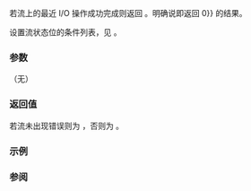 {{cpp/io/basic_ios/title|good}}
{{cpp/io/basic_ios/navbar}}
{{dcl begin}}
{{dcl|1=
bool good() const;
}}
{{dcl end}}

若流上的最近 I/O 操作成功完成则返回 {{c|true}}。明确说即返回 {{c|rdstate() {{==}} 0}} 的结果。

设置流状态位的条件列表，见 {{l2tt|cpp/io/ios_base/iostate}}。

===参数===
（无）

===返回值===
若流未出现错误则为 {{c|true}}，否则为 {{c|false}}。

===示例===
{{example
|code=
#include &lt;cstdlib&gt;
#include &lt;fstream&gt;
#include &lt;iostream&gt;

int main()
{
    const char* fname = "/tmp/test.txt";
    std::ofstream ofile{fname};
    ofile &lt;&lt; "10 " &lt;&lt; "11 " &lt;&lt; "12 " &lt;&lt; "non-int";
    ofile.close();

    std::ifstream file{fname};
    if (!file.good())  
    {  
        std::cout &lt;&lt; "#1. 打开文件 test.txt 失败 - "
                     "错误标记之一为 true\n";
        return EXIT_FAILURE;
    }

    // 典型的 C++ I/O 循环使用 I/O 函数的返回值为循环控制条件，此处使用 operator bool()
    for (int n; file &gt;&gt; n;)
        std::cout &lt;&lt; n &lt;&lt; ' ';
    std::cout &lt;&lt; '\n';

    if (file.bad()) 
    {
        std::cout &lt;&lt; "#2. 读取时发生 I/O 错误 - badbit 为 true\n";
        return EXIT_FAILURE;
    } 
    else if (file.eof())
        std::cout &lt;&lt; "#3. 成功抵达文件末尾 - eofbit 为 true\n"
            "这没问题，即便 file.good() 为 false\n"; 
    else if (file.fail())
        std::cout &lt;&lt; "#4. 遇到非整数数据 - failbit 为 true\n";
}
|p=true
|output=
10 11 12 
#4. 遇到非整数数据 - failbit 为 true
}}

===参阅===
{{cpp/io/basic ios/iostate accessors}}

{{langlinks|de|en|es|fr|it|ja|pt|ru}}